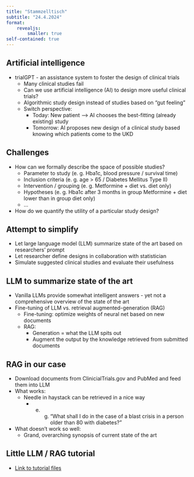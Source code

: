 ```yaml
---
title: "Stammzelltisch"
subtitle: "24.4.2024"
format: 
    revealjs:
        smaller: true
self-contained: true
---
```


## Artificial intelligence 
* trialGPT - an assistance system to foster the design of clinical trials
    * Many clinical studies fail
    * Can we use artificial intelligence (AI) to design more useful clinical trials?
    * Algorithmic study design instead of studies based on "gut feeling"
    * Switch perspective:
        * Today: New patient --> AI chooses the best-fitting (already existing) study
        * Tomorrow: AI proposes new design of a clinical study based knowing which patients come to the UKD

## Challenges
* How can we formally describe the space of possible studies?
    * Parameter to study (e. g. Hba1c, blood pressure / survival time)
    * Inclusion criteria (e. g. age > 65 / Diabetes Mellitus Type II)
    * Intervention / grouping (e. g. Metformine + diet vs. diet only)
    * Hypotheses (e. g. Hba1c after 3 months in group Metformine + diet lower than in group diet only)
    * …
* How do we quantify the utility of a particular study design?

## Attempt to simplify
* Let large language model (LLM) summarize state of the art based on researchers' prompt
* Let researcher define designs in collaboration with statistician
* Simulate suggested clinical studies and evaluate their usefulness

## LLM to summarize state of the art
* Vanilla LLMs provide somewhat intelligent answers - yet not a comprehensive overview of the state of the art
* Fine-tuning of LLM vs. retrieval augmented-generation (RAG)
    * Fine-tuning: optimize weights of neural net based on new documents
    * RAG: 
        * Generation = what the LLM spits out
        * Augment the output by the knowledge retrieved from submitted documents

## RAG in our case
* Download documents from ClinicialTrials.gov and PubMed and feed them into LLM
* What works:
    * Needle in haystack can be retrieved in a nice way
        * e. g. "What shall I do in the case of a blast crisis in a person older than 80 with diabetes?"
* What doesn't work so well:
    * Grand, overarching synopsis of current state of the art

## Little LLM / RAG tutorial
* [Link to tutorial files](https://github.com/sebastian-gerdes/stammzelltisch_2024_04_09)

